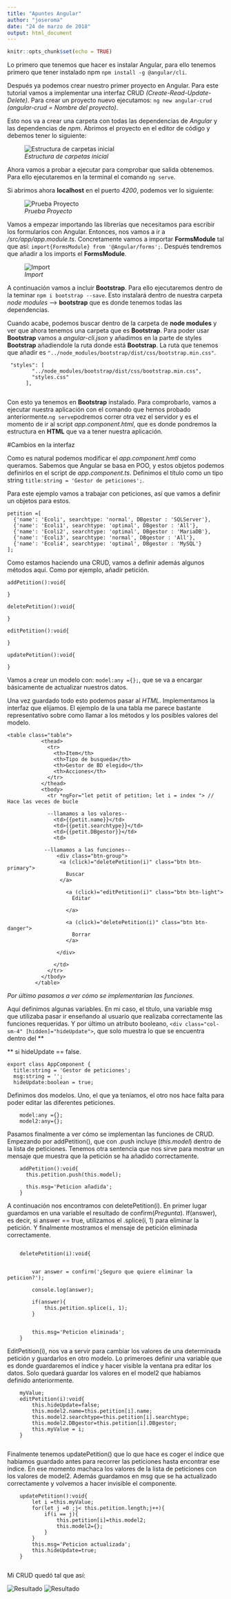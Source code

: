 ---
title: "Apuntes Angular"
author: "joseroma"
date: "24 de marzo de 2018"
output: html_document
---

```{r setup, include=FALSE}
knitr::opts_chunk$set(echo = TRUE)
```


Lo primero que tenemos que hacer es instalar Angular, para ello tenemos primero que tener instalado npm ````npm install -g @angular/cli````.

Después ya podemos crear nuestro primer proyecto en Angular. Para este tutorial vamos a implementar una interfaz CRUD *(Create-Read-Update-Delete)*. Para crear un proyecto nuevo ejecutamos: ````ng new angular-crud ```` *(angular-crud = Nombre del proyecto)*.

Esto nos va a crear una carpeta con todas las dependencias de *Angular* y las dependencias de *npm*. Abrimos el proyecto en el editor de código y debemos tener lo siguiente:

![*Estructura de carpetas inicial*](./fotosAngular/estructCarpetas.PNG)

Ahora vamos a probar a ejecutar para comprobar que salida obtenemos. Para ello ejecutaremos en la terminal el comando ````ng serve````.

Si abrimos ahora **localhost** en el puerto *4200*, podemos ver lo siguiente:

![*Prueba Proyecto*](./fotosAngular/1.PNG)


Vamos a empezar importando las librerías que necesitamos para escribir los formularios con Angular. Entonces, nos vamos a ir a */src/app/app.module.ts*. Concretamente vamos a importar **FormsModule** tal que así: ````import{FormsModule} from '@Angular/forms'; ````. Después tendremos que añadir a los imports el **FormsModule**.

![*Import*](./fotosAngular/2.PNG)

A continuación vamos a incluir **Bootstrap**. Para ello ejecutaremos dentro de la teminar ````npm i bootstrap --save````. Esto instalará dentro de nuestra carpeta *node modules* --> **bootstrap** que es donde tenemos todas las dependencias. 

Cuando acabe, podemos buscar dentro de la carpeta de **node modules** y ver que ahora tenemos una carpeta que es **Bootstrap**. Para poder usar **Bootstrap** vamos a *angular-cli.json* y añadimos en la parte de styles **Bootstrap** añadiendole la ruta donde está **Bootstrap**. La ruta que tenemos que añadir es ````"../node_modules/bootstrap/dist/css/bootstrap.min.css"````. 

```
 "styles": [
        "../node_modules/bootstrap/dist/css/bootstrap.min.css",
        "styles.css"
      ],
      
```

Con esto ya tenemos en **Bootstrap** instalado. Para comprobarlo, vamos a ejecutar nuestra aplicación con el comando que hemos probado anteriormente.````ng serve````podremos correr otra vez el servidor y es el momento de ir al script *app.component.html*, que es donde pondremos la estructura en **HTML** que va a tener nuestra aplicación.

#Cambios en la interfaz

Como es natural podemos modificar el *app.component.hmtl* como queramos. Sabemos que Angular se basa en POO, y estos objetos podemos definirlos en el script de *app.component.ts*. Definimos el título como un tipo string ````title:string = 'Gestor de peticiones';````. 

Para este ejemplo vamos a trabajar con peticiones, así que vamos a definir un objetos para estos. 

````
petition =[
  {'name': 'Ecoli', searchtype: 'normal', DBgestor : 'SQLServer'},
  {'name': 'Ecoli1', searchtype: 'optimal', DBgestor : 'All'},
  {'name': 'Ecoli2', searchtype: 'optimal', DBgestor : 'MariaDB'},
  {'name': 'Ecoli3', searchtype: 'normal', DBgestor : 'All'},
  {'name': 'Ecoli4', searchtype: 'optimal', DBgestor : 'MySQL'}
];
````

Como estamos haciendo una CRUD, vamos a definir además algunos métodos aqui. Como por ejemplo, añadir petición.

````
addPetition():void{
  
}

deletePetition():void{

}

editPetition():void{

}

updatePetition():void{

}
````

Vamos a crear un modelo con: ````model:any ={};````, que se va a encargar básicamente de actualizar nuestros datos. 

Una vez guardado todo esto podemos pasar al *HTML*. Implementamos la interfaz que elijamos. El ejemplo de la una tabla me parece bastante representativo sobre como llamar a los métodos y los posibles valores del modelo.

```
<table class="table">
           <thead>
             <tr>
               <th>Item</th>
               <th>Tipo de busqueda</th>
               <th>Gestor de BD elegido</th>
               <th>Acciones</th>
             </tr>
           </thead>
           <tbody>
             <tr *ngFor="let petit of petition; let i = index "> // Hace las veces de bucle
             
             --llamamos a los valores--
               <td>{{petit.name}}</td> 
               <td>{{petit.searchtype}}</td>
               <td>{{petit.DBgestor}}</td>
               <td>

            --llamamos a las funciones--
                <div class="btn-group">
                 <a (click)="deletePetition(i)" class="btn btn-primary">
                   Buscar
                 </a>
            
                   <a (click)="editPetition(i)" class="btn btn-light">
                     Editar

                   </a>

                   <a (click)="deletePetition(i)" class="btn btn-danger">
                     Borrar
                   </a>
          
                </div>

               </td>
             </tr>
           </tbody>
         </table>
```

*Por último pasamos a ver cómo se implementarían las funciones.*

Aquí definimos algunas variables. En mi caso, el título, una variable msg que utilizaba pasar ir enseñando al usuario que realizaba correctamente las funciones requeridas. Y por último un atributo booleano,  ``` <div class="col-sm-4" [hidden]="hideUpdate">```, que solo muestra lo que se encuentra dentro del **<div>** si hideUpdate == false.
```
export class AppComponent {
  title:string = 'Gestor de peticiones';
  msg:string = '';
  hideUpdate:boolean = true;
```
Definimos dos modelos. Uno, el que ya teníamos, el otro nos hace falta para poder editar las diferentes peticiones.

```
	model:any ={};
	model2:any={};
```

Pasamos finalmente a ver cómo se implementan las funciones de CRUD. Empezando por addPetition(), que con .push incluye (*this.model*) dentro de la lista de peticiones. Tenemos otra sentencia que nos sirve para mostrar un mensaje que muestra que la petición se ha añadido correctamente.

```
	addPetition():void{
	  this.petition.push(this.model);

	  this.msg='Peticion añadida';
	}
```
A continuación nos encontramos con deletePetition(i). En primer lugar guardamos en una variable el resultado de confirm(*Pregunta*). If(answer), es decir, si answer == true, utilizamos el .splice(i, 1) para eliminar la petición. Y finalmente mostramos el mensaje de petición eliminada correctamente. 
```

	deletePetition(i):void{
		

		var answer = confirm('¿Seguro que quiere eliminar la peticion?');

		console.log(answer);

		if(answer){
			this.petition.splice(i, 1);
		}
		

		this.msg='Peticion eliminada';
	}
```

EditPetition(i), nos va a servir para cambiar los valores de una determinada petición y guardarlos en otro modelo. Lo primeroes definir una variable que es donde guardaremos el índice y hacer visible la ventana pra editar los datos. Solo quedará guardar los valores en el model2 que habíamos definido anteriormente. 

```
	myValue;
	editPetition(i):void{
		this.hideUpdate=false;
		this.model2.name=this.petition[i].name;
		this.model2.searchtype=this.petition[i].searchtype;
		this.model2.DBgestor=this.petition[i].DBgestor;
		this.myValue = i;
	}
	
```
Finalmente tenemos updatePetition() que lo que hace es coger el índice que habíamos guardado antes para recorrer las peticiones hasta encontrar ese índice. En ese momento machaca los valores de la lista de peticiones con los valores de model2. Además guardamos en msg que se ha actualizado correctamente y volvemos a hacer invisible el componente.

```
	updatePetition():void{
		let i =this.myValue;
		for(let j =0 ;j< this.petition.length;j++){
			if(i == j){
				this.petition[i]=this.model2;
				this.model2={};
			}
		}
		this.msg='Peticion actualizada';
		this.hideUpdate=true;
	}
	
```


Mi CRUD quedó tal que así:



![*Resultado*](./fotosAngular/resul.PNG)
![*Resultado*](./fotosAngular/resul1.PNG)

